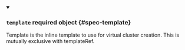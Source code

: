 


<details className="config-field" data-expandable="true" open>
<summary>

### `template` <span className="config-field-required" data-required="false">required</span> <span className="config-field-type">object</span> <span className="config-field-default"></span> <span className="config-field-enum"></span> {#spec-template}

Template is the inline template to use for virtual cluster creation. This is mutually
exclusive with templateRef.

</summary>

<PartialTemplatereference />


</details>
